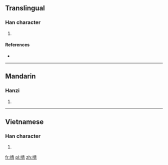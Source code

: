 ==Translingual==

===Han character===
{{Han char|rn=30|rad=口|as=08|sn=11|four=|canj=口手一月 (RQMB)|ids=⿰[[口]][[青]]}}

# {{defn|Han|sort=口08}}

====References====
* {{Han ref|kx=1381.260|hdz=10635.130|uh=5568|ud=21864}}

----

==Mandarin==

===Hanzi===
{{cmn-hanzi|pin=[[qīng]] ([[qing1]])|wg=ch'ing<sup>1</sup>}}

# {{defn|lang=cmn|sort=口08}}

----

==Vietnamese==

===Han character===
{{vi-hantu|[[xênh]]|rs=口08}}

# {{defn|lang=vi|sort=口08}}

[[fr:啨]]
[[pl:啨]]
[[zh:啨]]
